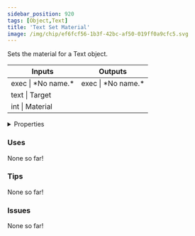 ```yaml
---
sidebar_position: 920
tags: [Object,Text]
title: 'Text Set Material'
image: /img/chip/ef6fcf56-1b3f-42bc-af50-019ff0a9cfc5.svg
---
```


Sets the material for a Text object.



<IChip uuid="ef6fcf56-1b3f-42bc-af50-019ff0a9cfc5"/>

<table><thead><tr><th>Inputs</th><th>Outputs</th></tr></thead><tbody><tr><td>exec | *No name.*</td><td>exec | *No name.*</td></tr><tr><td>text | Target</td><td /></tr><tr><td>int | Material</td><td /></tr></tbody></table>

<details>
  <summary>Properties</summary>
  <div>
    <div>
    <table>
      <tbody>
        <tr>
          <td>Is beta required?</td>
          <td>No</td>
        </tr>
        <tr>
          <td>Is chip a trolling risk?</td>
          <td>No</td>
        </tr>
        <tr>
          <td>Is chip a role assignment risk?</td>
          <td>No</td>
        </tr>
        <tr>
          <td>Chip UUID</td>
          <td>ef6fcf56-1b3f-42bc-af50-019ff0a9cfc5</td>
        </tr>
        <tr>
          <td>Room availability</td>
          <td>Available everywhere</td>
        </tr>
      </tbody>
    </table>
    </div>
  </div>
</details>

### Uses

None so far!

### Tips

None so far!

### Issues

None so far!